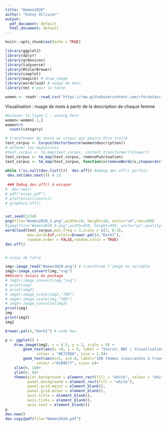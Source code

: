 ```yaml
---
title: "Women2020"
author: "Fanny Ollivier"
output:
  pdf_document: default
  html_document: default
---
```


```r
knitr::opts_chunk$set(echo = TRUE)
```

```r
library(ggplot2)
library(dplyr)
library(grDevices)
library(tidyverse)
library(RColorBrewer)
library(cowplot)
library(magick) # draw_image
library(wordcloud) # nuage de mots
library(tm) # pour le texte
```

```r
women <- readr::read_csv('https://raw.githubusercontent.com/rfordatascience/tidytuesday/master/data/2020/2020-12-08/women.csv')
```
Visualisation : nuage de mots à partir de la description de chaque femme

```r
#enlever la ligne 1 : unsung hero
women<-women[-1,]
women%>%
  count(category)
```


```r
# transformer du texte en corpus qui pourra être traité
text_corpus <- Corpus(VectorSource(women$description))
# enlever les majuscules
#text_corpus <- tm_map(text_corpus, content_transformer(tolower))
text_corpus <- tm_map(text_corpus, removePunctuation)
text_corpus <- tm_map(text_corpus, function(x)removeWords(x,stopwords("english"))) #stopwords(kind = "fr") pour supprimer les mots les plus courants en français (le, la, les ...), par défaut en anglais
 
while (!is.null(dev.list()))  dev.off() #debug dev.off() parfois
 dev.set(dev.next()) # id
 
 ### Debug dev.off() à essayer
#  dev.new()
# pdf("essai.pdf")
# plot(essai(counts))
# graphics.off()


set.seed(1234)
png(file="Women2020_2.png",width=10, height=10, units="cm",res=200)
#jpeg(file="Women2020_3.png",width=450, height=450, units="px",quality=90)
wordcloud(text_corpus,min.freq = 3,scale = c(3, 0.3),
          max.word=Inf,colors=brewer.pal(4,"Dark2"),
          random.order = FALSE,random.color = TRUE)
dev.off()



```
```r
# essai de titre

img<-image_read("Women2020.png") # transforme l'image en variable
img2<-image_convert(img,"svg")
##divers essais du package
# img2<-image_convert(img,"svg")
# print(img)
# print(img2)
# img3<-image_scale(img2,"700")
# img4<-image_scale(img,"500")
# img3<-image_convolve(img3)
print(img)
img
print(img2)
img2

brewer.pal(4,"Dark2") # code hex 

p <- ggplot() + 
    draw_image(img2, x = 4.5, y = 2, scale = 9) + 
        geom_text(aes(x =9, y = 0, label = "Source: BBC | Visualisation: @fanny_oll"),
              colour = "#E7298A", size = 1.5)+
        geom_text(aes(x=5, y=5.8, label="100 femmes inspirantes à travers le monde"),
              colour ="#1B9E77", size= 6)+
    xlim(0, 10)+
    ylim(0, 6)+
    theme(plot.background = element_rect(fill = "white", colour = "white"),
          panel.background = element_rect(fill = "white"),
          panel.grid.major = element_blank(),
          panel.grid.minor = element_blank(),
          axis.title = element_blank(),
          axis.ticks = element_blank(),
          axis.text = element_blank())
p
dev.new()
dev.copy2pdf(file="Women2020.pdf")

```


